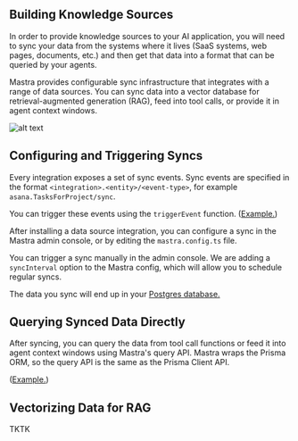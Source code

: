 ## Building Knowledge Sources

In order to provide knowledge sources to your AI application, you will need to sync your data from the systems where it lives (SaaS systems, web pages, documents, etc.) and then get that data into a format that can be queried by your agents.

Mastra provides configurable sync infrastructure that integrates with a range of data sources. You can sync data into a vector database for retrieval-augmented generation (RAG), feed into tool calls, or provide it in agent context windows.

![alt text](image.png)

## Configuring and Triggering Syncs

Every integration exposes a set of sync events. Sync events are specified in the format `<integration>.<entity>/<event-type>`, for example `asana.TasksForProject/sync`.

You can trigger these events using the `triggerEvent` function. ([Example.](https://github.com/mastra-ai/mastra/blob/c558bb6564ae9b8ae176bdcb9e63f4a7121a9bbb/examples/agent-chatbot/lib/mastra/system-apis.ts#L125)) 

After installing a data source integration, you can configure a sync in the Mastra admin console, or by editing the `mastra.config.ts` file.

You can trigger a sync manually in the admin console. We are adding a `syncInterval` option to the Mastra config, which will allow you to schedule regular syncs.

The data you sync will end up in your [Postgres database.](../reference/db-storage.md)

## Querying Synced Data Directly

After syncing, you can query the data from tool call functions or feed it into agent context windows using Mastra's query API. Mastra wraps the Prisma ORM, so the query API is the same as the Prisma Client API.

([Example.](https://github.com/mastra-ai/mastra/blob/c558bb6564ae9b8ae176bdcb9e63f4a7121a9bbb/examples/twitter-client/src/lib/actions.ts#L8))

## Vectorizing Data for RAG

TKTK
